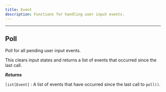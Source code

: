 ```yaml
---
title: Event
description: Functions for handling user input events.
---
```


---

## Poll
<div className="api-card">

<ApiSig name="poll" returns="list[Event]" />

Poll for all pending user input events.

This clears input states and returns a list of events that occurred since the last call.

_**Returns**_

`list[Event]` : A list of events that have occurred since the last call to `poll()`.

</div>
